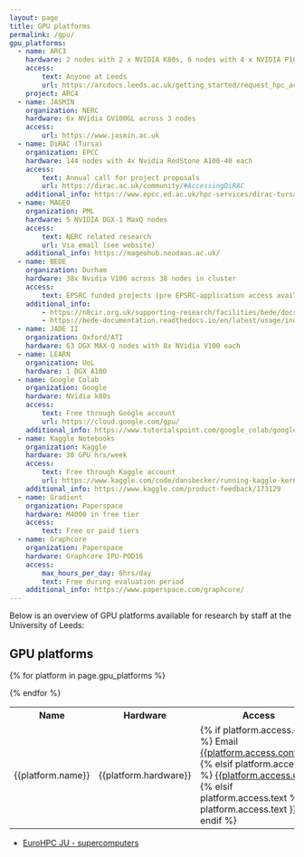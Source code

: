 ```yaml
---
layout: page
title: GPU platforms
permalink: /gpu/
gpu_platforms:
  - name: ARC3
    hardware: 2 nodes with 2 x NVIDIA K80s, 6 nodes with 4 x NVIDIA P100s
    access:
        text: Anyone at Leeds
        url: https://arcdocs.leeds.ac.uk/getting_started/request_hpc_acct.html
    project: ARC4
  - name: JASMIN
    organization: NERC
    hardware: 6x NVidia GV100GL across 3 nodes
    access:
        url: https://www.jasmin.ac.uk
  - name: DiRAC (Tursa)
    organization: EPCC
    hardware: 144 nodes with 4x Nvidia RedStone A100-40 each
    access:
        text: Annual call for project proposals
        url: https://dirac.ac.uk/community/#AccessingDiRAC
    additional_info: https://www.epcc.ed.ac.uk/hpc-services/dirac-tursa-gpu
  - name: MAGEO
    organization: PML
    hardware: 5 NVIDIA DGX-1 MaxQ nodes
    access:
        text: NERC related research
        url: Via email (see website)
    additional_info: https://mageohub.neodaas.ac.uk/
  - name: BEDE
    organization: Durham
    hardware: 38x Nvidia V100 across 38 nodes in cluster
    access:
        text: EPSRC funded projects (pre EPSRC-application access available)
    additional_info: 
        - https://n8cir.org.uk/supporting-research/facilities/bede/docs/bede_registrations/
        - https://bede-documentation.readthedocs.io/en/latest/usage/index.html
  - name: JADE II
    organization: Oxford/ATI
    hardware: 63 DGX MAX-Q nodes with 8x NVidia V100 each
  - name: LEARN
    organization: UoL
    hardware: 1 DGX A100
  - name: Google Colab
    organization: Google
    hardware: NVidia k80s
    access:
        text: Free through Google account
        url: https://cloud.google.com/gpu/
    additional_info: https://www.tutorialspoint.com/google_colab/google_colab_using_free_gpu.htm
  - name: Kaggle Notebooks
    organization: Kaggle
    hardware: 30 GPU hrs/week
    access:
        text: Free through Kaggle account
        url: https://www.kaggle.com/code/dansbecker/running-kaggle-kernels-with-a-gpu
    additional_info: https://www.kaggle.com/product-feedback/173129
  - name: Gradient
    organization: Paperspace
    hardware: M4000 in free tier
    access:
        text: Free or paid tiers
  - name: Graphcore
    organization: Paperspace
    hardware: Graphcore IPU-POD16
    access:
        max_hours_per_day: 6hrs/day
        text: Free during evaluation period
    additional_info: https://www.paperspace.com/graphcore/
---
```


Below is an overview of GPU platforms available for research by staff at the University of Leeds:

<h2>GPU platforms</h2>

<table>
<tr>
<th>Name</th>
<th>Hardware</th>
<th>Access</th>
<th>Project</th>
</tr>

{% for platform in page.gpu_platforms %}
<tr>
<td>{{platform.name}}</td>
<td>{{platform.hardware}}</td>
<td>
{% if platform.access.email %}
Email <a href="mailto:{{platform.contact.email}}">{{platform.access.contact}}</a>
{% elsif platform.access.url %}
<a href="{{platform.contact.url}}">{{platform.access.url}}</a>
{% elsif platform.access.text %}
{{ platform.access.text }}
{% endif %}
</td>
<td>{{platform.project}}</td>
</tr>
{% endfor %}

</table>

- [EuroHPC JU - supercomputers](https://eurohpc-ju.europa.eu/about/our-supercomputers_en)

